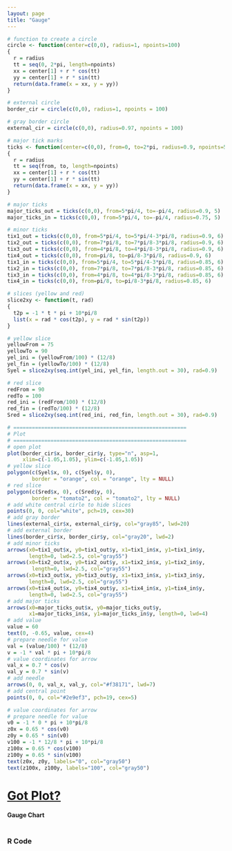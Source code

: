 ```yaml
---
layout: page
title: "Gauge"
---
```



```r
# function to create a circle
circle <- function(center=c(0,0), radius=1, npoints=100)
{
  r = radius
  tt = seq(0, 2*pi, length=npoints)
  xx = center[1] + r * cos(tt)
  yy = center[1] + r * sin(tt)
  return(data.frame(x = xx, y = yy))
}

# external circle
border_cir = circle(c(0,0), radius=1, npoints = 100)

# gray border circle
external_cir = circle(c(0,0), radius=0.97, npoints = 100)

# major tick marks
ticks <- function(center=c(0,0), from=0, to=2*pi, radius=0.9, npoints=5)
{
  r = radius
  tt = seq(from, to, length=npoints)
  xx = center[1] + r * cos(tt)
  yy = center[1] + r * sin(tt)
  return(data.frame(x = xx, y = yy))
}

# major ticks
major_ticks_out = ticks(c(0,0), from=5*pi/4, to=-pi/4, radius=0.9, 5)
major_ticks_in = ticks(c(0,0), from=5*pi/4, to=-pi/4, radius=0.75, 5)

# minor ticks
tix1_out = ticks(c(0,0), from=5*pi/4, to=5*pi/4-3*pi/8, radius=0.9, 6)
tix2_out = ticks(c(0,0), from=7*pi/8, to=7*pi/8-3*pi/8, radius=0.9, 6)
tix3_out = ticks(c(0,0), from=4*pi/8, to=4*pi/8-3*pi/8, radius=0.9, 6)
tix4_out = ticks(c(0,0), from=pi/8, to=pi/8-3*pi/8, radius=0.9, 6)
tix1_in = ticks(c(0,0), from=5*pi/4, to=5*pi/4-3*pi/8, radius=0.85, 6)
tix2_in = ticks(c(0,0), from=7*pi/8, to=7*pi/8-3*pi/8, radius=0.85, 6)
tix3_in = ticks(c(0,0), from=4*pi/8, to=4*pi/8-3*pi/8, radius=0.85, 6)
tix4_in = ticks(c(0,0), from=pi/8, to=pi/8-3*pi/8, radius=0.85, 6)

# slices (yellow and red)
slice2xy <- function(t, rad) 
{
  t2p = -1 * t * pi + 10*pi/8
  list(x = rad * cos(t2p), y = rad * sin(t2p))
}

# yellow slice
yellowFrom = 75
yellowTo = 90
yel_ini = (yellowFrom/100) * (12/8)
yel_fin = (yellowTo/100) * (12/8)
Syel = slice2xy(seq.int(yel_ini, yel_fin, length.out = 30), rad=0.9)

# red slice
redFrom = 90
redTo = 100
red_ini = (redFrom/100) * (12/8)
red_fin = (redTo/100) * (12/8)
Sred = slice2xy(seq.int(red_ini, red_fin, length.out = 30), rad=0.9)
```



```r
# ========================================================
# Plot
# ========================================================
# open plot
plot(border_cir$x, border_cir$y, type="n", asp=1, 
     xlim=c(-1.05,1.05), ylim=c(-1.05,1.05))
# yellow slice
polygon(c(Syel$x, 0), c(Syel$y, 0),  
        border = "orange", col = "orange", lty = NULL)
# red slice
polygon(c(Sred$x, 0), c(Sred$y, 0),  
        border = "tomato2", col = "tomato2", lty = NULL)
# add white central cirle to hide slices
points(0, 0, col="white", pch=19, cex=30)
# add gray border
lines(external_cir$x, external_cir$y, col="gray85", lwd=20)
# add external border
lines(border_cir$x, border_cir$y, col="gray20", lwd=2)
# add minor ticks
arrows(x0=tix1_out$x, y0=tix1_out$y, x1=tix1_in$x, y1=tix1_in$y,
       length=0, lwd=2.5, col="gray55")
arrows(x0=tix2_out$x, y0=tix2_out$y, x1=tix2_in$x, y1=tix2_in$y,
        length=0, lwd=2.5, col="gray55")
arrows(x0=tix3_out$x, y0=tix3_out$y, x1=tix3_in$x, y1=tix3_in$y,
       length=0, lwd=2.5, col="gray55")
arrows(x0=tix4_out$x, y0=tix4_out$y, x1=tix4_in$x, y1=tix4_in$y,
       length=0, lwd=2.5, col="gray55")
# add major ticks
arrows(x0=major_ticks_out$x, y0=major_ticks_out$y,
       x1=major_ticks_in$x, y1=major_ticks_in$y, length=0, lwd=4)
# add value
value = 60
text(0, -0.65, value, cex=4)
# prepare needle for value
val = (value/100) * (12/8)
v = -1 * val * pi + 10*pi/8
# value coordinates for arrow
val_x = 0.7 * cos(v)
val_y = 0.7 * sin(v)
# add needle
arrows(0, 0, val_x, val_y, col="#f38171", lwd=7)
# add central point
points(0, 0, col="#2e9ef3", pch=19, cex=5)

# value coordinates for arrow
# prepare needle for value
v0 = -1 * 0 * pi + 10*pi/8
z0x = 0.65 * cos(v0)
z0y = 0.65 * sin(v0)
v100 = -1 * 12/8 * pi + 10*pi/8
z100x = 0.65 * cos(v100)
z100y = 0.65 * sin(v100)
text(z0x, z0y, labels="0", col="gray50")
text(z100x, z100y, labels="100", col="gray50")
```


# [Got Plot?](/work/gotplot)

#### Gauge Chart

```r
```


### R Code

```r
```

```r
```
